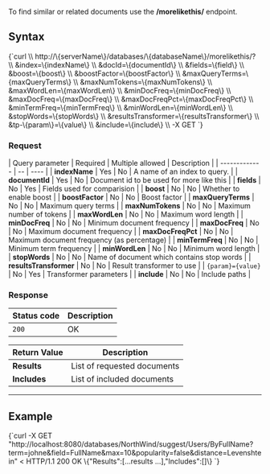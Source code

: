
To find similar or related documents use the **/morelikethis/** endpoint.

## Syntax

<TabItem value="json" label="json">
<CodeBlock language="json">
{`curl \\
	http://\{serverName\}/databases/\{databaseName\}/morelikethis/? \\
		&index=\{indexName\} \\
		&docId=\{documentId\} \\
		&fields=\{field\} \\
		&boost=\{boost\} \\ 
		&boostFactor=\{boostFactor\} \\
		&maxQueryTerms=\{maxQueryTerms\} \\
		&maxNumTokens=\{maxNumTokens\} \\
		&maxWordLen=\{maxWordLen\} \\
		&minDocFreq=\{minDocFreq\} \\
		&maxDocFreq=\{maxDocFreq\} \\
		&maxDocFreqPct=\{maxDocFreqPct\} \\
		&minTermFreq=\{minTermFreq\} \\
		&minWordLen=\{minWordLen\} \\
		&stopWords=\{stopWords\} \\
		&resultsTransformer=\{resultsTransformer\} \\
		&tp-\{param\}=\{value\} \\
		&include=\{include\} \\
	-X GET
`}
</CodeBlock>
</TabItem>

### Request

| Query parameter | Required | Multiple allowed | Description |
| ------------- | -- | ---- |
| **indexName** | Yes | No | A name of an index to query. |
| **documentId** | Yes | No | Document id to be used for more like this |
| **fields** | No | Yes | Fields used for comparision |
| **boost** | No | No | Whether to enable boost |
| **boostFactor** | No | No | Boost factor |
| **maxQueryTerms** | No | No | Maximum query terms |
| **maxNumTokens** | No | No | Maximum number of tokens |
| **maxWordLen** | No | No | Maximum word length |
| **minDocFreq** | No | No | Minimum document frequency |
| **maxDocFreq** | No | No | Maximum document frequency |
| **maxDocFreqPct** | No | No | Maximum document frequency (as percentage) |
| **minTermFreq** | No | No | Minimum term frequency |
| **minWordLen** | No | No | Minimum word length |
| **stopWords** | No | No | Name of document which contains stop words |
| **resultsTransformer** | No | No | Result transformer to use |
| `{param}={value}` | No | Yes | Transformer parameters |
| **include** | No | No | Include paths |


### Response

| Status code | Description |
| ----------- | - |
| `200` | OK |

| Return Value | Description |
| ------------- | ------------- |
| **Results** | List of requested documents |
| **Includes** | List of included documents |

---

## Example

<TabItem value="json" label="json">
<CodeBlock language="json">
{`curl -X GET "http://localhost:8080/databases/NorthWind/suggest/Users/ByFullName?term=johne&field=FullName&max=10&popularity=false&distance=Levenshtein" 
< HTTP/1.1 200 OK
\{"Results":[...results ...],"Includes":[]\}
`}
</CodeBlock>
</TabItem>


